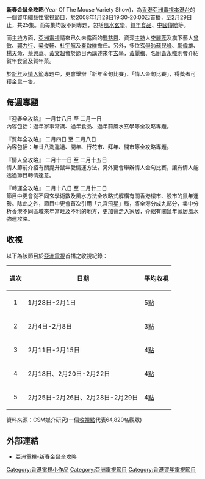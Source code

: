 {{影集資訊
| 名稱 = 新春金鼠全攻略<br>Year Of The Mouse Variety Show
| 分類 = [[賀年|賀年]]綜藝性[[電視節目|電視節目]]
| 監製 = ??
| 主持 = [[龔慈恩|龔慈恩]]、[[李麗蕊|李麗蕊]]、[[戚黛黛|戚黛黛]]、<br>[[曾敏|曾　敏]]、[[郭力行|郭力行]]、[[梁俊軒|梁俊軒]]、<br>[[杜宇航|杜宇航]]、[[秦啟維|秦啟維]]
| 地區 = [[香港|香港]]
| 集數 = 20
| 製片人 = [[亞洲電視|亞洲電視]]
| 每集長 = 30分鐘
| 頻道 = [[亞洲電視|亞洲電視]][[本港台|本港台]]
| 開始 = 2008年1月28日
| 結束 = 2月29日
| 官方網站  = [http://www.hkatv.com/v3/infoprogram/08/mouseyear 網頁]
}}
'''新春金鼠全攻略'''(Year Of The Mouse Variety Show)，為[[香港|香港]][[亞洲電視|亞洲電視]][[本港台|本港台]]的一個[[賀年|賀年]]綜藝性[[電視節目|電視節目]]，於2008年1月28日19:30-20:00起首播，至2月29日止，共25集。而每集均設不同專題，包括[[風水|風水]][[玄學|玄學]]、[[賀年|賀年]][[食品|食品]]、[[中國|中國]][[傳統|傳統]]等。

而[[主持|主持]]方面，[[亞洲電視|亞洲電視]]請來已久未露面的[[龔慈恩|龔慈恩]]、資深[[主持|主持]]人[[李麗蕊|李麗蕊]]及旗下藝人[[曾敏|曾敏]]、[[郭力行|郭力行]]、[[梁俊軒|梁俊軒]]、[[杜宇航|杜宇航]]及[[秦啟維|秦啟維]]擔任。另外，多位[[玄學師|玄學師]][[蘇民峰|蘇民峰]]、[[鄺偉雄|鄺偉雄]]、[[楊天命|楊天命]]、[[蔡興華|蔡興華]]、[[黃文超|黃文超]]會於節目內講述來年[[玄學|玄學]]，[[黃麗梅|黃麗梅]]、名廚[[黃永幟|黃永幟]]則會介紹賀年食品及賀年菜。

於[[新年|新年]]及[[情人節|情人節]]專題中，更會舉辦「新年金句比賽」、「情人金句比賽」，得獎者可獲金鼠一隻。

==每週專題==
『迎春全攻略』 
一月廿八日 至 二月一日<br>
內容包括：過年家事常識、過年食品、過年前風水玄學等全攻略專題。


『賀年全攻略』 
二月四日 至 二月八日<br>
內容包括：年廿八洗邋遢、開年、行花市、拜年、開市等全攻略專題。


『情人全攻略』 
二月十一日 至 二月十五日<br>
情人節前介紹有關提升鼠年愛情運方法，另外更會舉辦情人金句比賽，讓有情人能透過節目轉情達意。


『轉運全攻略』 
二月十八日 至 二月廿二日<br>
節目中更會從不同玄學術數及風水方法全攻略式解構有關香港樓市、股市的鼠年運勢。除此之外，節目中更會首次引用「九宮飛星」局，將全港分成九部分，集中分析香港不同區域來年當旺及不利的地方，更加會走入家居，介紹有關鼠年家居風水強運攻略。

==收視==
以下為該節目於[[亞洲電視|亞洲電視]]首播之收視紀錄：
{|class=wikitable
!週次!!日期!!平均收視
|-
|align=center|1||1月28日-2月1日||5[[收視點|點]]
|-
|align=center|2||2月4日-2月8日||3[[收視點|點]]
|-
|align=center|3||2月11日-2月15日||4[[收視點|點]]
|-
|align=center|4||2月18日、2月20日-2月22日||4[[收視點|點]]
|-
|align=center|5||2月25日-2月26日、2月28日-2月29日||4[[收視點|點]]
|}
資料來源：CSM媒介研究(一個[[收視點|收視點]]代表64,820名觀眾)

==外部連結==
* [https://web.archive.org/web/20080129104017/http://www.hkatv.com/v3/infoprogram/08/mouseyear/ 亞洲電視-新春金鼠全攻略]

[[Category:香港電視小作品|Category:香港電視小作品]]
[[Category:亞洲電視節目|Category:亞洲電視節目]]
[[Category:香港賀年電視節目|Category:香港賀年電視節目]]
